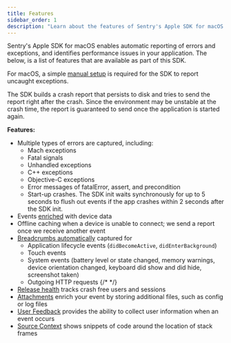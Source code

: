 ```yaml
---
title: Features
sidebar_order: 1
description: "Learn about the features of Sentry's Apple SDK for macOS."
---
```


Sentry's Apple SDK for macOS enables automatic reporting of errors and exceptions, and identifies performance issues in your application. The below, is a list of features that are available as part of this SDK.

<Note>

For macOS, a simple [manual setup](/platforms/apple/guides/macos/usage/#capturing-uncaught-exceptions-in-macos) is required for the SDK to report uncaught exceptions.

</Note>

<Note>

The SDK builds a crash report that persists to disk and tries to send the report right after the crash. Since the environment may be unstable at the crash time, the report is guaranteed to send once the application is started again.

</Note>


**Features:**

- Multiple types of errors are captured, including:
  - Mach exceptions
  - Fatal signals
  - Unhandled exceptions
  - C++ exceptions
  - Objective-C exceptions
  - Error messages of fatalError, assert, and precondition
  - Start-up crashes. The SDK init waits synchronously for up to 5 seconds to flush out events if the app crashes within 2 seconds after the SDK init.
- Events [enriched](/platforms/apple/enriching-events/context/) with device data
- Offline caching when a device is unable to connect; we send a report once we receive another event
- [Breadcrumbs automatically](/platforms/apple/enriching-events/breadcrumbs/#automatic-breadcrumbs) captured for
  - Application lifecycle events (`didBecomeActive`, `didEnterBackground`)
  - Touch events
  - System events (battery level or state changed, memory warnings, device orientation changed, keyboard did show and did hide, screenshot taken)
  - Outgoing HTTP requests
  {/* <!-- When adding an auto breadcrumb item here please also update /platform-includes/enriching-events/breadcrumbs/automatic-breadcrumbs/apple.mdx --> */}
- [Release health](/product/releases/health/) tracks crash free users and sessions
- [Attachments](/platforms/apple/enriching-events/attachments/) enrich your event by storing additional files, such as config or log files
- [User Feedback](/platforms/apple/user-feedback/) provides the ability to collect user information when an event occurs
- [Source Context](/platforms/apple/data-management/debug-files/source-context/) shows snippets of code around the location of stack frames
